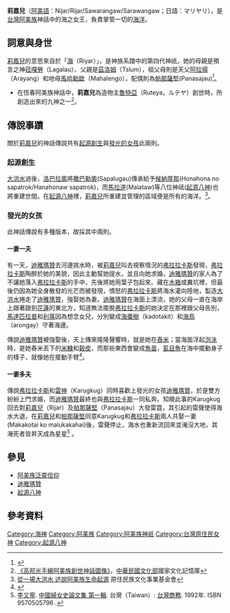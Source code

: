 {{expert|subject=台湾原住民族}}

{{noteTA
|G1=阿美族神話
}}

{{Infobox deity
| type = taiwan
| name =莉嘉兒
| image = 
| image_size = 
| alt = 
| caption =
| god_of = 海洋女神、海洋的統治者
| abode = 
| symbol =
| consort = [[帕那薩堅|帕那薩堅]]
| siblings = {{ubl|[[依雅|依雅]]|[[普咎|普咎]]|[[帕那薩堅|帕那薩堅]]|[[瑪拉庫麻刻|瑪拉庫麻刻]]|Matatsisug|Karawirau}}
| children = {{ubl|Karugkug|[[弗拉拉卡斯|弗拉拉卡斯]]| Masvoi|Hapojog|[[卡費|卡費]]|[[奧娃瑪坎|奧娃瑪坎]]|Marsik|Tovotovo}}
| mount = 
|affiliation=[[起源八神|起源八神]]|script=Nijar / Rijar / Sawarangaw / Sarawangaw|script_name=[[阿美語|阿美語]]|father=[[茲洛姆|茲洛姆]]|mother=[[菈嘎勞|菈嘎勞]]}}
'''莉嘉兒'''（[[阿美語|阿美語]]：Nijar/Rijar/Sawarangaw/Sarawangaw；日語：マリヤリ），是[[台灣|台灣]][[阿美族|阿美族]]神話中的海之女王，負責掌管一切的[[海洋|海洋]]。

== 詞意與身世 ==
[[莉嘉兒|莉嘉兒]]的意思來自於「[[海|海]]（Riyar）」，是神族系譜中的第四代神祇，她的母親是預言之神[[菈嘎勞|菈嘎勞]]（Lagalau）、父親是[[茲洛姆|茲洛姆]]（Tslum），祖父母則是天父[[阿拉揚|阿拉揚]]（Arayang）和地母[[馬哈勒歐|馬哈勒歐]]（Mahalengo），配偶則為[[帕那薩堅|帕那薩堅]](Panasajau)<ref name="阿美族之宗教及神話">{{cite web|author=王崧興|title=馬太安阿美族之宗教及神話|url=https://www.ioe.sinica.edu.tw/mobile/content/Periodicals_Content.aspx?SiteID=530164240637641451&Menuid=530205601306173463&Msid=530207124576460556|publisher=民族學研究所|work=中央研究院|accessdate=1961年 秋季|archive-date=2020-08-25|archive-url=https://web.archive.org/web/20200825054829/https://www.ioe.sinica.edu.tw/mobile/content/Periodicals_Content.aspx?SiteID=530164240637641451&Menuid=530205601306173463&Msid=530207124576460556|dead-url=no}}</ref>。

* 在恆春阿美族神話中，'''莉嘉兒'''為造物主[[魯特亞|魯特亞]]（Ruteya，ルテヤ）創世時，所創造出來的九神之一<ref name="高邦光手繪阿美族創世神話圖像">[https://memory.culture.tw/Home/Detail?Id=274849&IndexCode=Culture_Object 《高邦光手繪阿美族創世神話圖像》]，[[中華民國文化部|中華民國文化部]]國家文化記憶庫</ref>。

== 傳說事蹟 ==
關於[[莉嘉兒|莉嘉兒]]的神話傳說共有[[起源創生|起源創生]]與[[發光的女孩|發光的女孩]]此兩則。
=== 起源創生 ===
[[大洪水|大洪水]]過後，[[洛巴拉奧|洛巴拉奧]]將[[撒巴勒奧|撒巴勒奧]](Sapalugau)傳承給予[[候納厚那|候納厚那]](Honahona no sapatrok/Hanahonaw sapatrok)，而[[馬拉道|馬拉道]](Malataw)等八位神祗([[起源八神|起源八神]])也將重建世間。在[[起源八神|起源八神]]裡，[[莉嘉兒|莉嘉兒]]所重建並管理的區域便是所有的海洋。<ref>[http://titv.ipcf.org.tw/news-46063 從一場大洪水 述說阿美族生命起源] {{Wayback|url=http://titv.ipcf.org.tw/news-46063 |date=20190713160829 }}原住民族文化事業基金會</ref>。

=== 發光的女孩 ===
此神話傳說有多種版本，故採其中兩則。
==== 一妻一夫 ====
有一天，[[迪雅瑪贊|迪雅瑪贊]]去河邊挑水時，被[[莉嘉兒|莉嘉兒]]叫去視察情況的[[弗拉拉卡斯|弗拉拉卡斯]]發現，[[弗拉拉卡斯|弗拉拉卡斯]]陶醉於她的美貌，因此主動幫她提水，並且向她求婚，[[迪雅瑪贊|迪雅瑪贊]]的家人為了不讓她落入[[弗拉拉卡斯|弗拉拉卡斯]]的手中，先後將她用葉子包起來、藏在[[木箱|木箱]]或糞坑裡，但最後仍因為她全身散發的光芒而被發現，憤怒的[[弗拉拉卡斯|弗拉拉卡斯]]將海水灌向陸地，製造[[大洪水|大洪水]]捲走了[[迪雅瑪贊|迪雅瑪贊]]，強娶她為妻。[[迪雅瑪贊|迪雅瑪贊]]在海面上漂流，她的父母一直在海岸上跟著跟到[[花蓮縣|花蓮]]的東北方，知道無法擺脫[[弗拉拉卡斯|弗拉拉卡斯]]的她決定在那裡跟父母告別，[[馬達匹拉普|馬達匹拉普]]和[[利蓀|利蓀]]因為想念女兒，分別變成[[椰棗|海棗樹]]（kadotakit）和[[海鳥|海鳥]]（arongay）守著海邊。

傳說[[迪雅瑪贊|迪雅瑪贊]]被強娶後，天上傳來隆隆聲響時，就是她在[[舂米|舂米]]；當海面浮起[[泡沬|泡沬]]時，是她舂米丟下的[[米糠|米糠]]和[[穀皮|穀皮]]，而那些東西會變成[[魚苗|魚苗]]，[[虱目魚|虱目魚]]在海中擺動身子的樣子，就像她在擺動手臂<ref name="會發光的女孩">{{cite web|url=http://animationmovieamos.blogspot.com/2015/11/blog-post.html|title=會發光的女孩—迪雅瑪贊|accessdate=2015-11-19|archive-date=2020-07-26|archive-url=https://web.archive.org/web/20200726001444/http://animationmovieamos.blogspot.com/2015/11/blog-post.html|dead-url=no}}</ref>。

==== 一妻多夫 ====
傳說[[弗拉拉卡斯|弗拉拉卡斯]]和[[雷神|雷神]]（Karugkug）同時喜歡上發光的女孩[[迪雅瑪贊|迪雅瑪贊]]，於是雙方紛紛上門求婚，而[[迪雅瑪贊|迪雅瑪贊]]最終也與[[弗拉拉卡斯|弗拉拉卡斯]]一同私奔。知曉此事的Karugkug回去對[[莉嘉兒|莉嘉兒]]（Rijar）及[[帕那薩堅|帕那薩堅]]（Panasajau）大發雷霆，其引起的雷聲使得海水大退，在[[莉嘉兒|莉嘉兒]]和[[帕那薩堅|帕那薩堅]]同意Karugkug和[[弗拉拉卡斯|弗拉拉卡斯]]兩人共娶一妻(Makakotai ko malukakahai)後，雷聲停止，海水也重新流回來並淹沒大地，其淹死者皆昇天成為星星<ref name="中國婦女史論文集">  [[李又寧|李又寧]]. [https://books.google.com.tw/books?id=NZXGdwKE4t4C&pg=PP410&lpg=PP410&dq=Rijar+%E9%98%BF%E7%BE%8E%E6%97%8F&source=bl&ots=rwma9Ktg6o&sig=ACfU3U06pXCUsjM_HyfDc7WTsW6Mauc-iw&hl=zh-TW&sa=X&ved=2ahUKEwjgy5KLw97rAhVkFqYKHRiwCFsQ6AEwAnoECAoQAQ#v=onepage&q=Rijar%20%E9%98%BF%E7%BE%8E%E6%97%8F&f=false 中國婦女史論文集 第一輯]. 台灣（Taiwan）: [[台灣商務|台灣商務]]. 1992年. ISBN 9570505796 {{Zh}}.</ref> {{Rp|396}}。

==參見==
*[[阿美族泛靈信仰|阿美族泛靈信仰]]
*[[迪雅瑪贊|迪雅瑪贊]]
*[[起源八神|起源八神]]

==參考資料==
{{reflist}}

[[Category:海神|Category:海神]]
[[Category:阿美族|Category:阿美族]]
[[Category:阿美族神祇|Category:阿美族神祇]]
[[Category:台灣原住民女神|Category:台灣原住民女神]]
[[Category:起源八神|Category:起源八神]]